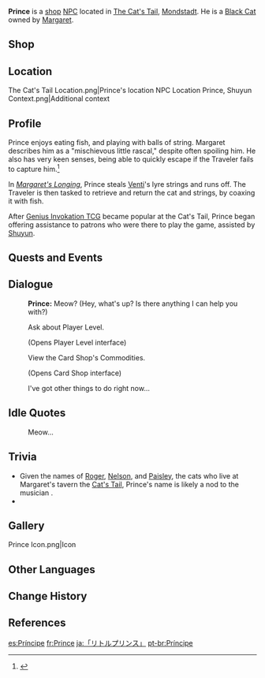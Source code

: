 {{About|the cat|the dog|Prince (Dog)}}
{{Character Infobox
|image            = NPC Prince.png
|group            = Cat NPCs
|type             = Open-World NPC
|region           = Mondstadt
|location         = Mondstadt
|title            = Duel Saint of Cats
|title2           = Princey
|titleNote2       = by [[Margaret]]
|affiliation      = The Cat's Tail
}}
{{Description|The poster-kitty of [[The Cat's Tail]], this cat may often be found seated atop the bar counter. Its slick fur is jet black, while the hat it wears gives it real character. However, the tale you heard from [[Shuyun]], a [[Liyue]] player, of it being the Duel Saint of Cats must be some other matter altogether...|Description in [[The Cat's Tail]]'s map}}
'''Prince''' is a [[shop]] [[NPC]] located in [[The Cat's Tail]], [[Mondstadt]]. He is a [[Wildlife#Cats|Black Cat]] owned by [[Margaret]].

==Shop==
{{Main|Genius Invokation TCG/Card Shop}}

==Location==
<gallery>
The Cat's Tail Location.png|Prince's location
NPC Location Prince, Shuyun Context.png|Additional context
</gallery>

==Profile==
Prince enjoys eating fish, and playing with balls of string. Margaret describes him as a "mischievous little rascal," despite often spoiling him. He also has very keen senses, being able to quickly escape if the Traveler fails to capture him.<ref>{{Ref/Quest|Margaret's Longing}}</ref>

In ''[[Margaret's Longing]]'', Prince steals [[Venti]]'s lyre strings and runs off. The Traveler is then tasked to retrieve and return the cat and strings, by coaxing it with fish.

After [[Genius Invokation TCG]] became popular at the Cat's Tail, Prince began offering assistance to patrons who were there to play the game, assisted by [[Shuyun]].

==Quests and Events==
{{Quests and Events}}
<!--
==Idle Quotes==
{{Dialogue Start}}
: {{DIcon|Idle}} {{Tx}}
:: {{A|VO {{subst:PAGENAME}} 01.ogg}} "{{Tx}}"
{{Dialogue End}}
-->
==Dialogue==
{{Dialogue Start}}
:'''Prince:''' Meow? (Hey, what's up? Is there anything I can help you with?)
:{{DIcon}} Ask about Player Level.
:;(Opens Player Level interface)
:{{DIcon}} View the Card Shop's Commodities.
:;(Opens Card Shop interface)
:{{DIcon}} I've got other things to do right now...
{{Dialogue End}}

==Idle Quotes==
{{Dialogue Start}}
: {{DIcon|Idle}} Meow...
{{Dialogue End}}

==Trivia== 
*Given the names of [[Roger]], [[Nelson (Cat)|Nelson]], and [[Paisley]], the cats who live at Margaret's tavern the [[Cat's Tail]], Prince's name is likely a nod to the musician {{w|Prince (musician)|Prince}}.
* {{Furnishing Mentions}}

==Gallery==
{{Files by Character Gallery|titlematch=<!--
-->Icon Emoji Paimon's Paintings 20 Prince 1.png¦<!--
-->Astra Carnival The Prince Cup Promotional Artwork.png¦<!--
-->Kings and Queens of Invokations, Assemble! Announcement.png¦<!--
-->HoYoLAB Online Card Tool Update.png¦<!--
-->Genius Invokation TCG CN Invitational - Prince.png
}}
<gallery>
Prince Icon.png|Icon
</gallery>

==Other Languages==
{{Other Languages
|default_hidden = 1
|en      = Prince
|zhs     = 王子
|zhs_rm  = Wángzǐ
|zht     = 王子
|zht_rm  = Wángzǐ
|ja      = 王子
|ja_rm   = Ouji
|ko      = 왕자
|es      = Príncipe
|fr      = Prince
|ru      = Принц
|th      = เจ้าชาย
|vi      = Hoàng Tử
|de      = Prinz
|id      = Pangeran
|pt      = Príncipe
|tr      = Prens
|it      = Prince
}}

==Change History==
{{Change History|1.0}}

==References==
{{Reflist}}

[[es:Príncipe]]
[[fr:Prince]]
[[ja:「リトルプリンス」]]
[[pt-br:Príncipe]]